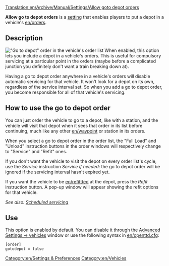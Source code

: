 [[Translation:en/Archive/Manual/Settings/Allow goto depot orders]]

'''Allow go to depot orders''' is a [[en/Archive/Manual/Settings/Advanced Settings|setting]] that enables players to put a depot in a vehicle's [[en/orders]]. 

== Description ==
[[File:en/Scheduled servicing.png|right|frame|"Go to depot" order in the vehicle's order list]]
When enabled, this option lets you include a depot in a vehicle's orders. This is useful for compulsory servicing at a particular point in the orders (maybe before a complicated junction you definitely don't want a train breaking down at).

Having a go to depot order anywhere in a vehicle's orders will disable automatic servicing for that vehicle. It won't look for a depot on its own, regardless of the service interval set. So when you add a go to depot order, you become responsible for all of that vehicle's servicing. 

== How to use the go to depot order ==
You can just order the vehicle to go to a depot, like with a station, and the vehicle will visit that depot when it sees that order in its list before continuing, much like any other [[en/waypoint]] or station in its orders. 

When you select a go to depot order in the order list, the "Full Load" and "Unload" instruction buttons in the order windows will respectively change to "Service" and "Refit" ones.

If you don't want the vehicle to visit the depot on every order list's cycle, use the ''Service'' instruction ''Service if needed'': the go to depot order will be ignored if the servicing interval hasn't expired yet.

If you want the vehicle to be [[en/refit]]tted at the depot, press the ''Refit'' instruction button. A pop-up window will appear showing the refit options for that vehicle.

''See also: [[en/Manual/Servicing#Scheduled servicing|Scheduled servicing]]''

== Use ==
This option is enabled by default. You can disable it through the [[en/Archive/Manual/Settings/Advanced Settings/Vehicles|Advanced Settings -> vehicles]] window or use the following syntax in [[en/openttd.cfg]]:
<pre>[order]
gotodepot = false</pre>

[[Category:en/Settings & Preferences]]
[[Category:en/Vehicles]]